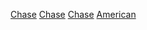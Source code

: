 
[[Category:美國動作片|Chase]]
[[Category:美國公路電影|Chase]]
[[Category:美國驚悚片|Chase]]
[[Category:追逐電影|American]]